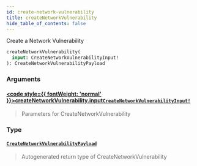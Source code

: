 ```yaml
---
id: create-network-vulnerability
title: createNetworkVulnerability
hide_table_of_contents: false
---
```








Create a Network Vulnerability

```graphql
createNetworkVulnerability(
  input: CreateNetworkVulnerabilityInput!
): CreateNetworkVulnerabilityPayload
```


### Arguments

#### [<code style={{ fontWeight: 'normal' }}>createNetworkVulnerability.<b>input</b></code>](#)<Bullet />[`CreateNetworkVulnerabilityInput!`](/api/graphql/documentation/inputs/create-network-vulnerability-input) <Badge class="secondary" text="non-null"/> <Badge class="secondary" text="input"/>
> Parameters for CreateNetworkVulnerability
> 

### Type

#### [`CreateNetworkVulnerabilityPayload`](/api/graphql/documentation/objects/create-network-vulnerability-payload) <Badge class="secondary" text="object"/>
> Autogenerated return type of CreateNetworkVulnerability
> 






